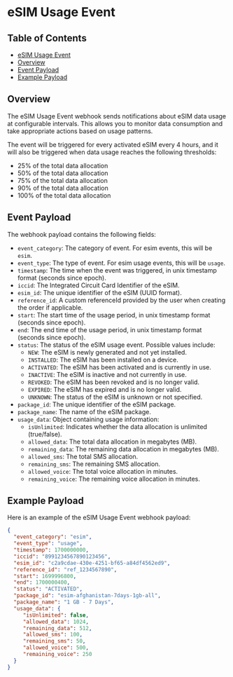 # eSIM Usage Event

## Table of Contents
- [eSIM Usage Event](#esim-usage-event)
- [Overview](#overview)
- [Event Payload](#event-payload)
- [Example Payload](#example-payload)

## Overview
The eSIM Usage Event webhook sends notifications about eSIM data usage at configurable intervals. This allows you to monitor data consumption and take appropriate actions based on usage patterns.

The event will be triggered for every activated eSIM every 4 hours, and it will also be triggered when data usage reaches the following thresholds:
- 25% of the total data allocation
- 50% of the total data allocation
- 75% of the total data allocation
- 90% of the total data allocation
- 100% of the total data allocation


## Event Payload
The webhook payload contains the following fields:

- `event_category`: The category of event. For esim events, this will be `esim`.
- `event_type`: The type of event. For esim usage events, this will be `usage`.
- `timestamp`: The time when the event was triggered, in unix timestamp format (seconds since epoch).
- `iccid`: The Integrated Circuit Card Identifier of the eSIM.
- `esim_id`: The unique identifier of the eSIM (UUID format).
- `reference_id`: A custom referenceId provided by the user when creating the order if applicable.
- `start`: The start time of the usage period, in unix timestamp format (seconds since epoch).
- `end`: The end time of the usage period, in unix timestamp format (seconds since epoch).
- `status`: The status of the eSIM usage event. Possible values include:
  - `NEW`: The eSIM is newly generated and not yet installed.
  - `INSTALLED`: The eSIM has been installed on a device.
  - `ACTIVATED`: The eSIM has been activated and is currently in use.
  - `INACTIVE`: The eSIM is inactive and not currently in use.
  - `REVOKED`: The eSIM has been revoked and is no longer valid.
  - `EXPIRED`: The eSIM has expired and is no longer valid.
  - `UNKNOWN`: The status of the eSIM is unknown or not specified.
- `package_id`: The unique identifier of the eSIM package.
- `package_name`: The name of the eSIM package.
- `usage_data`: Object containing usage information:
  - `isUnlimited`: Indicates whether the data allocation is unlimited (true/false).
  - `allowed_data`: The total data allocation in megabytes (MB).
  - `remaining_data`: The remaining data allocation in megabytes (MB).
  - `allowed_sms`: The total SMS allocation.
  - `remaining_sms`: The remaining SMS allocation.
  - `allowed_voice`: The total voice allocation in minutes.
  - `remaining_voice`: The remaining voice allocation in minutes.

## Example Payload
Here is an example of the eSIM Usage Event webhook payload:

```json
{
  "event_category": "esim",
  "event_type": "usage",
  "timestamp": 1700000000,
  "iccid": "8991234567890123456",
  "esim_id": "c2a9cdae-430e-4251-bf65-a84df4562ed9",
  "reference_id": "ref_1234567890",
  "start": 1699996800,
  "end": 1700000400,
  "status": "ACTIVATED",
  "package_id": "esim-afghanistan-7days-1gb-all",
  "package_name": "1 GB - 7 Days",
  "usage_data": {
     "isUnlimited": false,
     "allowed_data": 1024,
     "remaining_data": 512,
     "allowed_sms": 100,
     "remaining_sms": 50,
     "allowed_voice": 500,
     "remaining_voice": 250
  }
}
```

